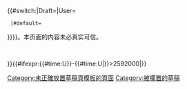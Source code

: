 <includeonly>{{Draft article check}}{{#switch:{{NAMESPACE}}|Draft=|User=
  |#default={{Tmbox
   |type=delete
   |image=[[File:Ambox warning pn.svg|link=|left|40px]]
   |style=background:#FFB6C1; font-size:95%
   |text=[[Wikipedia:模板|模板]]擺放位置錯誤，請放在'''[[Wikipedia:草稿名字空间|草稿名字空間的頁面]]'''內，並移除本模板。
   }}[[Category:未正確放置草稿頁模板的頁面]]
}}</includeonly>{{Ombox
| name  = Draft article
| image = [[File:Ambox warning green construction.svg|40px|alt=|link=]]
| text  =  '''此页面并非正式条目'''，而只是一篇[[WP:DRAFTS|草稿]]，将来可能会移动{{#if:{{{1|}}}|为条目[[{{{1}}}]]|{{#ifeq:{{NAMESPACE}}|Draft|為[[{{PAGENAME}}]]|到条目名字空间}}}}。本页面的内容未必真实可信。<br /><div style="font-size: small;">{{find sources}}<br />{{last edited by}}</div>
}}<includeonly>[[Category:草稿条目|{{PAGENAME}}]]{{NOINDEX}}{{#ifexpr:{{#time:U}}-{{#time:U|{{REVISIONTIMESTAMP}}}}>2592000|[[Category:被擱置的草稿]]}}</includeonly><noinclude>
{{Documentation}}
<!-- PLEASE ADD THIS TEMPLATE'S CATEGORIES/doc SUBPAGE AND INTERWIKIS TO THE WIKIDATA, THANKS -->
</noinclude>